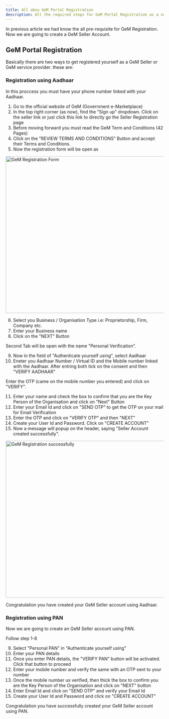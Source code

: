 ```yaml
---
title: All abou GeM Portal Registration
description: All the required steps for GeM Portal Registration as a seller/service provider
---
```

In previous article we had know the all <Link href="/pre-requisite">pre-requisite for GeM Registration</Link>.
Now we are going to create a GeM Seller Account.
## GeM Portal Registration
Basically there are two ways to get registered yourself as a GeM Seller or GeM service provider. these are:
### Registration using Aadhaar
In this proccess you must have your phone number linked with your Aadhaar.
1. Go to the official website of <Link href="https://gem.gov.in" rel="nooper nofollow" target="_blank">GeM (Government e-Marketplace)</Link>
2. In the top right corner (as now), find the "Sign up" dropdown. Click on the seller link or just click this <Link href="https://mkp.gem.gov.in/registration/signup#!/seller" rel="nofollow nooper" target="_blank">link</Link> to  directly go the Seller Registration page
3. Before moving forward you must read the GeM Term and Conditions (42 Pages)
4. Click on the "REVIEW TERMS AND CONDITIONS" Button and accept their Terms and Conditions.
5. Now the registration form will be open as

<Image
src="https://res.cloudinary.com/dl3tfsbn5/image/upload/v1640882430/registration_form_xfnpi3.png"
alt="GeM Registration Form"
width= "800"
height = "500"
/>

6. Select you Business / Organisation Type i.e: Proprietorship, Firm, Company etc.
7. Enter your Business name 
8. Click on the "NEXT" Button

Second Tab will be open with the name "Personal Verification".

9. Now in the field of "Authenticate yourself using", select Aadhaar
10. Eneter you Aadhaar Number / Virtual ID and the Mobile number linked with the Aadhaar. After entring both tick on the consent and then "VERIFY AADHAAR"

Enter the OTP (came on the mobile number you entered) and click on "VERIFY".

11. Enter your name and check the box to confirm that you are the Key Person of the Organisation and click on "Next" Button
12. Enter your Email Id and click on "SEND OTP" to get the OTP on your mail for Email Verification
13. Enter the OTP and click on "VERIFY OTP" and then "NEXT"
14. Create your User Id and Password. Click on "CREATE ACCOUNT"
15. Now a message will popup on the header, saying "Seller Account created successfully".

<Image
src = "https://res.cloudinary.com/dl3tfsbn5/image/upload/v1640884825/account_created_wxheyp.png"
alt = "GeM Registration successfully"
width = "800"
height = "500"
/>

Congratulation you have created your GeM Seller account using Aadhaar.

### Registration using PAN
Now we are going to create an GeM Seller account using PAN.

Follow step 1-8

9. Select "Personal PAN" in "Authenticate yourself using"
10. Enter your PAN details
11. Once you enter PAN details, the "VERIFY PAN" button will be activated. Click that button to proceed
12. Enter your mobile number and verify the same with an OTP sent to your number
13. Once the mobile number us verified, then thick the box to confirm you are the Key Person of the Organisation and click on "NEXT" button
14. Enter Email Id and click on "SEND OTP" and verify your Email Id
15. Create your User Id and Password and click on "CREATE ACCOUNT"

Congratulation you have successfully created your GeM Seller account using PAN.
